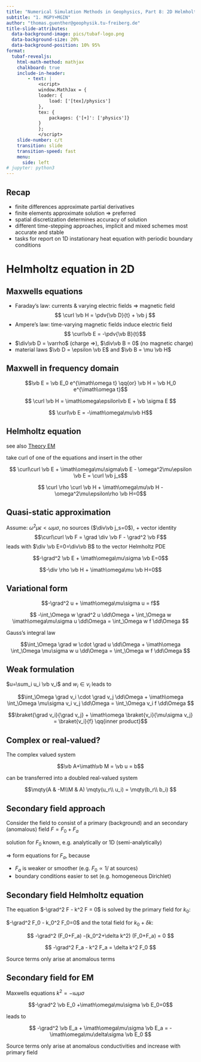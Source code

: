 ```yaml
---
title: "Numerical Simulation Methods in Geophysics, Part 8: 2D Helmholtz equation"
subtitle: "1. MGPY+MGIN"
author: "thomas.guenther@geophysik.tu-freiberg.de"
title-slide-attributes:
  data-background-image: pics/tubaf-logo.png
  data-background-size: 20%
  data-background-position: 10% 95%
format:
  tubaf-revealjs:
    html-math-method: mathjax
    chalkboard: true
    include-in-header:
        - text: |
            <script>
            window.MathJax = {
            loader: {
                load: ['[tex]/physics']
            },
            tex: {
                packages: {'[+]': ['physics']}
            }
            };
            </script>
    slide-number: c/t
    transition: slide
    transition-speed: fast
    menu: 
      side: left
# jupyter: python3 
--- 
```

## Recap 

* finite differences approximate partial derivatives
* finite elements approximate solution $\Rightarrow$ preferred
* spatial discretization determines accuracy of solution
* different time-stepping approaches, implicit and mixed schemes most accurate and stable
* tasks for report on 1D instationary heat equation with periodic boundary conditions


# Helmholtz equation in 2D

## Maxwells equations

* Faraday's law: currents & varying electric fields $\Rightarrow$ magnetic field 
$$ \curl \vb H = \pdv{\vb D}{t} + \vb j $$ 
* Ampere's law: time-varying magnetic fields induce electric field
$$ \curl\vb E = -\pdv{\vb B}{t}$$ 
* $\div\vb D = \varrho$ (charge $\Rightarrow$), $\div\vb B = 0$ (no magnetic charge)
* material laws $\vb D = \epsilon \vb E$ and $\vb B = \mu \vb H$

## Maxwell in frequency domain

$$\vb E = \vb E_0 e^{\imath\omega t} \qq{or} \vb H = \vb H_0 e^{\imath\omega t}$$

$$ \curl \vb H = \imath\omega\epsilon\vb E + \vb \sigma E $$

$$ \curl\vb E = -\imath\omega\mu\vb H$$ 

## Helmholtz equation

see also [Theory EM](https://ruboerner.github.io/ThEM/mtfields.html)

take curl of one of the equations and insert in the other

$$ \curl\curl \vb E + \imath\omega\mu\sigma\vb E - \omega^2\mu\epsilon \vb E = \curl \vb j_s$$ 

$$ \curl \rho \curl \vb H + \imath\omega\mu\vb H - \omega^2\mu\epsilon\rho \vb H=0$$ 

## Quasi-static approximation

Assume: $\omega^2\mu\epsilon<\omega\mu\sigma$,  no sources ($\div\vb j_s=0$), + vector identity 
$$\curl\curl \vb F = \grad \div \vb F - \grad^2 \vb F$$
leads with $\div \vb E=0=\div\vb B$ to the vector Helmholtz PDE

$$-\grad^2 \vb E + \imath\omega\mu\sigma \vb E=0$$

$$-\div \rho \vb H + \imath\omega\mu \vb H=0$$

## Variational form

$$-\grad^2 u + \imath\omega\mu\sigma u = f$$

$$ -\int_\Omega w \grad^2 u \dd\Omega + \int_\Omega w \imath\omega\mu\sigma u \dd\Omega = \int_\Omega w f \dd\Omega $$

Gauss's integral law

$$\int_\Omega \grad w \cdot \grad u \dd\Omega + \imath\omega \int_\Omega  \mu\sigma w u \dd\Omega = \int_\Omega w f \dd\Omega $$

## Weak formulation

$u=\sum_i u_i \vb v_i$ and $w_i\in {v_i}$ leads to 

$$\int_\Omega \grad v_i \cdot \grad v_j \dd\Omega + \imath\omega \int_\Omega \mu\sigma v_i v_j \dd\Omega = \int_\Omega v_i f \dd\Omega $$

$$\braket{\grad v_i}{\grad v_j} + \imath\omega \braket{v_i}{\mu\sigma v_j} = \braket{v_i}{f}  \qq{inner product}$$


## Complex or real-valued?

The complex valued system

$$\vb A+\imath\vb M = \vb u = b$$

can be transferred into a doubled real-valued system

$$\mqty(A & -M\\M & A) \mqty(u_r\\ u_i) = \mqty(b_r\\ b_i) $$


## Secondary field approach

Consider the field to consist of a primary (background) and an secondary (anomalous) field $F=F_0+F_a$

solution for $F_0$ known, e.g. analytically or 1D (semi-analytically)

$\Rightarrow$ form equations for $F_a$, because

* $F_a$ is weaker or smoother (e.g. $F_0\propto 1/$ at sources)
* boundary conditions easier to set (e.g. homogeneous Dirichlet)



## Secondary field Helmholtz equation

The equation $-\grad^2 F - k^2 F = 0$ is solved by the primary field for $k_0$:

$-\grad^2 F_0 - k_0^2 F_0=0$ and the total field for $k_0+\delta k$:

$$ -\grad^2 (F_0+F_a) -(k_0^2+\delta k^2) (F_0+F_a) = 0 $$

$$ -\grad^2 F_a - k^2 F_a = \delta k^2 F_0 $$

::: {.callout-note}
Source terms only arise at anomalous terms
:::

## Secondary field for EM

Maxwells equations $k^2=-\imath\omega\mu\sigma$

$$-\grad^2 \vb E_0 +\imath\omega\mu\sigma \vb E_0=0$$

leads to

$$ -\grad^2 \vb E_a + \imath\omega\mu\sigma \vb E_a = -\imath\omega\mu\delta\sigma \vb E_0 $$

::: {.callout-note}
Source terms only arise at anomalous conductivities and increase with primary field
:::